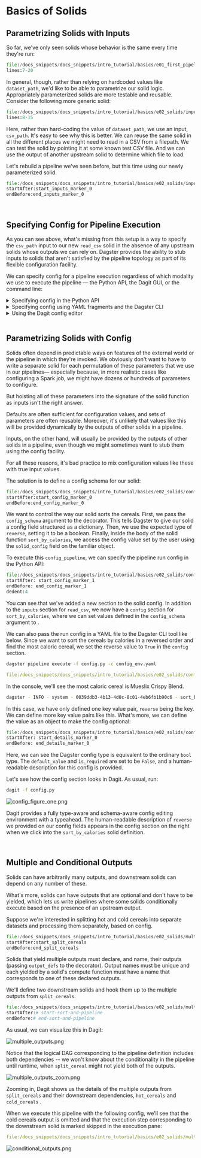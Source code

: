 
<DynamicMetaTags
  title="Basics of Solids | Dagster"
  description="The core abstraction of Dagster is the solid, a functional unit of computation.
  Here's a guide to define a solid."
/>


# Basics of Solids

<CodeReferenceLink filePath="examples/docs_snippets/docs_snippets/intro_tutorial/basics/e02_solids/" />

## Parametrizing Solids with Inputs

So far, we've only seen solids whose behavior is the same every time they're run:

```python literalinclude showLines startLine=7 emphasize-lines=4 caption=hello_cereal.py
file:/docs_snippets/docs_snippets/intro_tutorial/basics/e01_first_pipeline/hello_cereal.py
lines:7-20
```

In general, though, rather than relying on hardcoded values like `dataset_path`, we'd like to be
able to parametrize our solid logic. Appropriately parameterized solids are more testable and
reusable. Consider the following more generic solid:

```python literalinclude showLines startLine=7 caption=inputs.py
file:/docs_snippets/docs_snippets/intro_tutorial/basics/e02_solids/inputs.py
lines:8-15
```

Here, rather than hard-coding the value of `dataset_path`, we use an input, `csv_path`. It's easy to
see why this is better. We can reuse the same solid in all the different places we might need to
read in a CSV from a filepath. We can test the solid by pointing it at some known test CSV file. And
we can use the output of another upstream solid to determine which file to load.

Let's rebuild a pipeline we've seen before, but this time using our newly parameterized solid.

```python literalinclude showLines startLine=2 emphasize-lines=38 caption=inputs.py
file:/docs_snippets/docs_snippets/intro_tutorial/basics/e02_solids/inputs.py
startAfter:start_inputs_marker_0
endBefore:end_inputs_marker_0
```

<br />

## Specifying Config for Pipeline Execution

As you can see above, what's missing from this setup is a way to specify the `csv_path` input to our
new `read_csv` solid in the absence of any upstream solids whose outputs we can rely on. Dagster
provides the ability to stub inputs to solids that aren't satisfied by the pipeline topology as part
of its flexible configuration facility.

We can specify config for a pipeline execution regardless of which modality we use to execute the
pipeline — the Python API, the Dagit GUI, or the command line:

<details className="markdown">
  <summary>Specifying config in the Python API</summary>

<br />

We previously encountered the <PyObject module="dagster" object="execute_pipeline"
displayText="execute_pipeline()" />function. Pipeline run config is specified by the second
argument to this function, which must be a dict.

This dict contains all of the user-provided configuration with which to execute a pipeline. As such,
it can have [a lot of sections](/_apidocs/execution), but we'll only use one of
them here: per-solid configuration, which is specified under the key `solids`:

```python literalinclude showLines startLine=46 caption=inputs.py
file:/docs_snippets/docs_snippets/intro_tutorial/basics/e02_solids/inputs.py
startAfter:start_inputs_marker_1
endBefore:end_inputs_marker_1
dedent:4
```

The `solids` dict is keyed by solid name, and each solid is configured by a dict that may itself
have several sections. In this case we are only interested in the `inputs` section, so that we can
specify the value of the input `csv_path`.

Now you can pass this run config to <PyObject module="dagster" object="execute_pipeline"
displayText="execute_pipeline()" />:

```python literalinclude showLines startLine=53 caption=inputs.py
file:/docs_snippets/docs_snippets/intro_tutorial/basics/e02_solids/inputs.py
startAfter:start_inputs_marker_2
endBefore:end_inputs_marker_2
dedent:4
```

</details>

<details className="markdown">
  <summary>Specifying config using YAML fragments and the Dagster CLI</summary>

<br />

When executing pipelines with the Dagster CLI, we'll need to provide the run config in a file. We
use YAML for the file-based representation of configuration, but the values are the same as before:

```YAML literalinclude showLines caption=inputs_env.yaml
file:/docs_snippets/docs_snippets/intro_tutorial/basics/e02_solids/inputs_env.yaml
```

We can pass config files in this format to the Dagster CLI tool with the `-c` flag.

```bash
dagster pipeline execute -f inputs.py -c inputs_env.yaml
```

In practice, you might have different sections of your run config in different yaml files&mdash;if,
for instance, some sections change more often (e.g. in test and prod) while other are more static.
In this case, you can set multiple instances of the `-c` flag on CLI invocations, and the CLI tools
will assemble the YAML fragments into a single run config.

</details>

<details className="markdown">
  <summary>Using the Dagit config editor</summary>

<br />

Dagit provides a powerful, schema-aware, typeahead-enabled config editor to enable rapid
experimentation with and debugging of parameterized pipeline executions. As always, run:

```bash
dagit -f inputs.py
```

Notice that no execution plan appears in the bottom pane of the Playground.

![inputs_figure_one.png](/assets/images/tutorial/inputs_figure_one.png)

Because Dagit is schema-aware, it knows that this pipeline now requires configuration in order to
run without errors. In this case, since the pipeline is relatively trivial, it wouldn't be
especially costly to run the pipeline and watch it fail. But when pipelines are complex and slow,
it's invaluable to get this kind of feedback up front rather than have an unexpected failure deep
inside a pipeline.

Recall that the execution plan, which you will ordinarily see above the log viewer in the
**Execute** tab, is the concrete pipeline that Dagster will actually execute. Without a valid
config, Dagster can't construct a parametrization of the logical pipeline&mdash;so no execution plan
is available for us to preview.

Press <kbd>Ctrl</kbd> + <kbd>Space</kbd> in order to bring up the typeahead assistant.

![inputs_figure_two.png](/assets/images/tutorial/inputs_figure_two.png)

Here you can see all of the sections available in the run config. Don't worry, we'll get to them all
later.

Let's enter the config we need in order to execute our pipeline.

![inputs_figure_three.png](/assets/images/tutorial/inputs_figure_three.png)

Note that as you type and edit the config, the config minimap hovering on the right side of the
editor pane changes to provide context&mdash;you always know where in the nested config schema
you are while making changes.

</details>

<br />

## Parametrizing Solids with Config

Solids often depend in predictable ways on features of the external world or the pipeline in which
they're invoked. We obviously don't want to have to write a separate solid for each permutation of these parameters
that we use in our pipelines&mdash; especially because, in more realistic cases like configuring a
Spark job, we might have dozens or hundreds of parameters to configure.

But hoisting all of these parameters into the signature of the solid function as inputs isn't the
right answer.

Defaults are often sufficient for configuration values, and sets of parameters are often
reusable. Moreover, it's unlikely that values like this will be provided dynamically by the outputs
of other solids in a pipeline.

Inputs, on the other hand, will usually be provided by the outputs of other solids in a pipeline,
even though we might sometimes want to stub them using the config facility.

For all these reasons, it's bad practice to mix configuration values like these with true input
values.

The solution is to define a config schema for our solid:

```python literalinclude showLines startLine=16 emphasize-lines=1,6,9 caption=config.py
file:/docs_snippets/docs_snippets/intro_tutorial/basics/e02_solids/config.py
startAfter:start_config_marker_0
endBefore:end_config_marker_0
```

We want to control the way our solid sorts the cereals.
First, we pass the `config_schema` argument to the <PyObject module="dagster" object="solid" displayText="@solid" /> decorator.
This tells Dagster to give our solid a config field structured as a dictionary.
Then, we use the expected type of `reverse`, setting it to be a boolean.
Finally, inside the body of the solid function `sort_by_calories`, we access the config value set by the user using the
`solid_config` field on the familiar <PyObject module="dagster" object="SystemComputeExecutionContext" displayText="context" /> object.

To execute this `config_pipeline`, we can specify the pipeline run config in the Python API:

```python literalinclude showLines startLine=60, emphasize-lines=4 caption=config.py
file:/docs_snippets/docs_snippets/intro_tutorial/basics/e02_solids/config.py
startAfter: start_config_marker_1
endBefore: end_config_marker_1
dedent:4
```

You can see that we've added a new section to the solid config. In addition to the `inputs` section for `read_csv`,
we now have a `config` section for `sort_by_calories`, where we can set values defined in the `config_schema` argument
to <PyObject module="dagster" object="solid" displayText="@solid" />.

We can also pass the run config in a YAML file to the Dagster CLI tool like below. Since we want to sort the cereals by calories in a reversed order
and find the most caloric cereal, we set the reverse value to `True` in the `config` section.

```bash
dagster pipeline execute -f config.py -c config_env.yaml
```

```YAML literalinclude showLines caption=config_env.yaml
file:/docs_snippets/docs_snippets/intro_tutorial/basics/e02_solids/config_env.yaml
```
In the console, we'll see the most caloric cereal is Mueslix Crispy Blend.

```bash
dagster - INFO - system - 0039ddb3-4b13-4d0c-8c01-4eb6fb1b90c6 - sort_by_calories.compute - Most caloric cereal: Mueslix Crispy Blend
```

In this case, we have only defined one key value pair, `reverse` being the key. We can define more key value pairs like this.
What's more, we can define the value as an <PyObject module="dagster" object="Field" /> object to make the config optional:

```python literalinclude showLines startLine=18, caption=config_more_details.py
file:/docs_snippets/docs_snippets/intro_tutorial/basics/e02_solids/config_more_details.py
startAfter: start_details_marker_0
endBefore: end_details_marker_0
```

Here, we can see the Dagster config type <PyObject module="dagster" object="Bool" displayText="Bool" /> is equivalent to the ordinary `bool` type.
The `default_value` and `is_required` are set to be `False`, and a human-readable description for this config is provided.

Let's see how the config section looks in Dagit. As usual, run:

```bash
dagit -f config.py
```

![config_figure_one.png](/assets/images/tutorial/config_figure_one.png)

Dagit provides a fully type-aware and schema-aware config editing environment with a typeahead.
The human-readable description of `reverse` we provided on our config fields
appears in the config section on the right when we click into the `sort_by_calories` solid definition.

<br />

## Multiple and Conditional Outputs

Solids can have arbitrarily many outputs, and downstream solids can depend on any number of these.

What's more, solids can have outputs that are optional and don't have to be yielded, which lets us
write pipelines where some solids conditionally execute based on the presence of an upstream output.

Suppose we're interested in splitting hot and cold cereals into separate datasets and processing
them separately, based on config.

```python literalinclude showLines caption=multiple_outputs.py
file:/docs_snippets/docs_snippets/intro_tutorial/basics/e02_solids/multiple_outputs.py
startAfter:start_split_cereals
endBefore:end_split_cereals
```

Solids that yield multiple outputs must declare, and name, their outputs (passing `output_defs` to
the <PyObject module="dagster" object="solid" displayText="@solid" /> decorator). Output names must
be unique and each <PyObject module="dagster" object="Output" /> yielded by a solid's compute
function must have a name that corresponds to one of these declared outputs.

We'll define two downstream solids and hook them up to the multiple outputs from `split_cereals`.

```python literalinclude showLines caption=multiple_outputs.py
file:/docs_snippets/docs_snippets/intro_tutorial/basics/e02_solids/multiple_outputs.py
startAfter:# start-sort-and-pipeline
endBefore:# end-sort-and-pipeline
```

As usual, we can visualize this in Dagit:

![multiple_outputs.png](/assets/images/tutorial/multiple_outputs.png)

Notice that the logical DAG corresponding to the pipeline definition includes both dependencies --
we won't know about the conditionality in the pipeline until runtime, when `split_cereal` might not
yield both of the outputs.

![multiple_outputs_zoom.png](/assets/images/tutorial/multiple_outputs_zoom.png)

Zooming in, Dagit shows us the details of the multiple outputs from `split_cereals` and their
downstream dependencies, `hot_cereals` and `cold_cereals` .

When we execute this pipeline with the following config, we'll see that the cold cereals output is
omitted and that the execution step corresponding to the downstream solid is marked skipped in the
execution pane:

```YAML literalinclude showLines caption=multiple_outputs.yaml
file:/docs_snippets/docs_snippets/intro_tutorial/basics/e02_solids/multiple_outputs.yaml
```

![conditional_outputs.png](/assets/images/tutorial/conditional_outputs.png)

<br />

<br />
